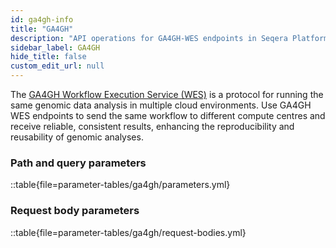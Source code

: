 ```yaml
---
id: ga4gh-info
title: "GA4GH"
description: "API operations for GA4GH-WES endpoints in Seqera Platform"
sidebar_label: GA4GH
hide_title: false
custom_edit_url: null
---
```



The [GA4GH Workflow Execution Service (WES)](https://www.ga4gh.org/product/workflow-execution-service-wes/) is a protocol for running the same genomic data analysis in multiple cloud environments. Use GA4GH WES endpoints to send the same workflow to different compute centres and receive reliable, consistent results, enhancing the reproducibility and reusability of genomic analyses. 

### Path and query parameters 

::table{file=parameter-tables/ga4gh/parameters.yml}

### Request body parameters 

::table{file=parameter-tables/ga4gh/request-bodies.yml}
